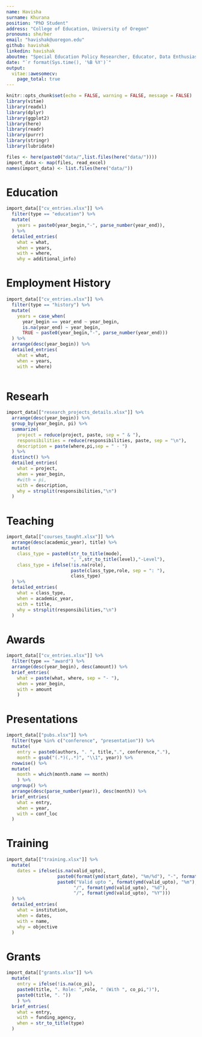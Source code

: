 ```yaml
---
name: Havisha
surname: Khurana
position: "PhD Student"
address: "College of Education, University of Oregon"
pronouns: she/her
email: "havishak@uoregon.edu"
github: havishak
linkedin: havishak
aboutme: "Special Education Policy Researcher, Educator, Data Enthusiast"
date: "`r format(Sys.time(), '%B %Y')`"
output:
  vitae::awesomecv:
    page_total: true
---
```


```r
knitr::opts_chunk$set(echo = FALSE, warning = FALSE, message = FALSE)
library(vitae)
library(readxl)
library(dplyr)
library(ggplot2)
library(here)
library(readr)
library(purrr)
library(stringr)
library(lubridate)
```

```r
files <- here(paste0("data/",list.files(here("data/"))))
import_data <- map(files, read_excel)
names(import_data) <- list.files(here("data/"))
```

# Education

```r
import_data[["cv_entries.xlsx"]] %>%
  filter(type == "education") %>%
  mutate(
    years = paste0(year_begin,"-", parse_number(year_end)),
  ) %>%
  detailed_entries(
    what = what,
    when = years,
    with = where,
    why = additional_info)
```

# Employment History

```r
import_data[["cv_entries.xlsx"]] %>%
  filter(type == "history") %>%
  mutate(
    years = case_when(
      year_begin == year_end ~ year_begin,
      is.na(year_end) ~ year_begin,
      TRUE ~ paste0(year_begin,"-", parse_number(year_end)))
  ) %>%
  arrange(desc(year_begin)) %>%
  detailed_entries(
    what = what,
    when = years,
    with = where)
  
```

# Researh 

```r
import_data[["research_projects_details.xlsx"]] %>%
  arrange(desc(year_begin)) %>%
  group_by(year_begin, pi) %>%
  summarize(
    project = reduce(project, paste, sep = " & "),
    responsibilities = reduce(responsibilities, paste, sep = "\n"),
    description = paste(where,pi,sep = " - ")
  ) %>%
  distinct() %>%
  detailed_entries(
    what = project,
    when = year_begin,
    #with = pi,
    with = description,
    why = strsplit(responsibilities,"\n")
  )
```

# Teaching

```r
import_data[["courses_taught.xlsx"]] %>%
  arrange(desc(academic_year), title) %>%
  mutate(
    class_type = paste0(str_to_title(mode),
                        ", ",str_to_title(level),"-Level"),
    class_type = ifelse(!is.na(role), 
                        paste(class_type,role, sep = ": "),
                        class_type)
  ) %>%
  detailed_entries(
    what = class_type,
    when = academic_year,
    with = title,
    why = strsplit(responsibilities,"\n")
  )

```

# Awards

```r
import_data[["cv_entries.xlsx"]] %>%
  filter(type == "award") %>%
  arrange(desc(year_begin), desc(amount)) %>%
  brief_entries(
    what = paste(what, where, sep = "- "),
    when = year_begin,
    with = amount
    )
```

# Presentations

```r
import_data[["pubs.xlsx"]] %>%
  filter(type %in% c("conference", "presentation")) %>%
  mutate(
    entry = paste0(authors, ". ", title,".", conference,"."),
    month = gsub("(.*)(,.*)", "\\1", year)) %>%
  rowwise() %>%
  mutate(
    month = which(month.name == month)
    ) %>%
  ungroup() %>%
  arrange(desc(parse_number(year)), desc(month)) %>%
  brief_entries(
    what = entry,
    when = year,
    with = conf_loc
  )
```

# Training

```r
import_data[["training.xlsx"]] %>%
  mutate(
    dates = ifelse(is.na(valid_upto), 
                   paste0(format(ymd(start_date), "%m/%d"), "-", format(ymd(end_date), "%m/%d"), "/", year(ymd(start_date))),
                   paste0("Valid upto ", format(ymd(valid_upto), "%m"), 
                         "/", format(ymd(valid_upto), "%d"), 
                         "/", format(ymd(valid_upto), "%Y")))
  ) %>%
  detailed_entries(
    what = institution,
    when = dates,
    with = name,
    why = objective
  )
```


# Grants

```r
import_data[["grants.xlsx"]] %>%
  mutate(
    entry = ifelse(!is.na(co_pi),
    paste0(title, ". Role: ",role, " (With ", co_pi,")"),
    paste0(title, ". "))
    ) %>%
  brief_entries(
    what = entry,
    with = funding_agency,
    when = str_to_title(type)
  )
```